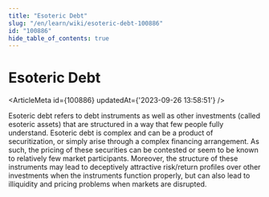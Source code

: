 ```yaml
---
title: "Esoteric Debt"
slug: "/en/learn/wiki/esoteric-debt-100886"
id: "100886"
hide_table_of_contents: true
---
```



# Esoteric Debt

<ArticleMeta id={100886} updatedAt={'2023-09-26 13:58:51'} />
<div className='border-solid border-b border-t-0 my-4 border-[var(--ifm-color-gray-300)]' />

Esoteric debt refers to debt instruments as well as other investments (called esoteric assets) that are structured in a way that few people fully understand. Esoteric debt is complex and can be a product of securitization, or simply arise through a complex financing arrangement. As such, the pricing of these securities can be contested or seem to be known to relatively few market participants. Moreover, the structure of these instruments may lead to deceptively attractive risk/return profiles over other investments when the instruments function properly, but can also lead to illiquidity and pricing problems when markets are disrupted.
